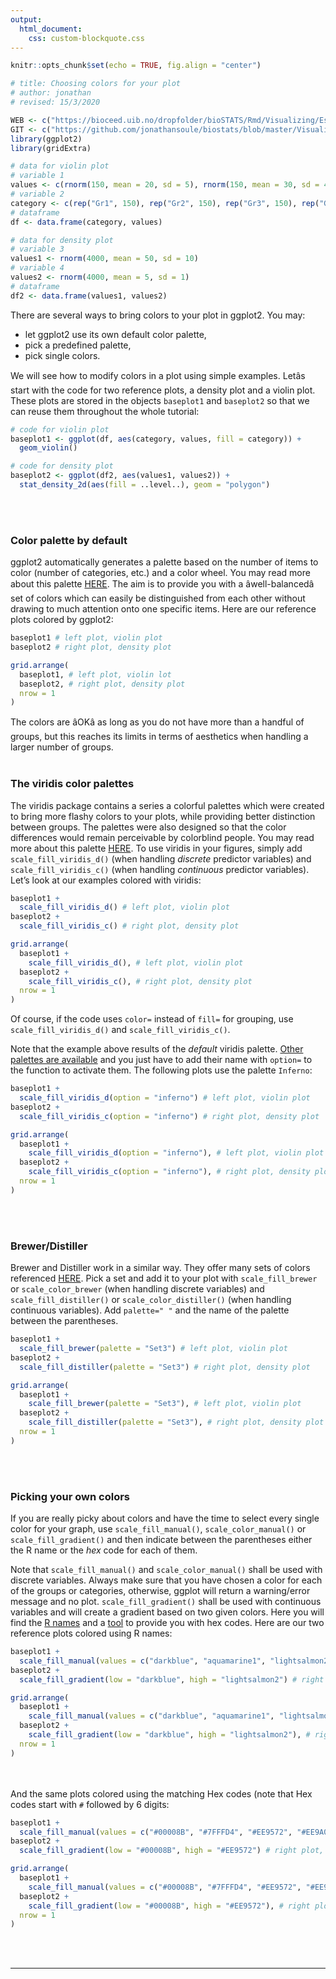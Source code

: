```yaml
---
output:
  html_document:
    css: custom-blockquote.css
--- 
```


```r
knitr::opts_chunk$set(echo = TRUE, fig.align = "center")

# title: Choosing colors for your plot
# author: jonathan
# revised: 15/3/2020

WEB <- c("https://bioceed.uib.no/dropfolder/bioSTATS/Rmd/Visualizing/Essential/choosing-colors.html")
GIT <- c("https://github.com/jonathansoule/biostats/blob/master/Visualizing/Essential/choosing-colors.Rmd")
library(ggplot2)
library(gridExtra)

# data for violin plot
# variable 1
values <- c(rnorm(150, mean = 20, sd = 5), rnorm(150, mean = 30, sd = 4), rnorm(150, mean = 15, 3), rnorm(150, mean = 40, sd = 5))
# variable 2
category <- c(rep("Gr1", 150), rep("Gr2", 150), rep("Gr3", 150), rep("Gr4", 150))
# dataframe
df <- data.frame(category, values)

# data for density plot
# variable 3
values1 <- rnorm(4000, mean = 50, sd = 10)
# variable 4
values2 <- rnorm(4000, mean = 5, sd = 1)
# dataframe
df2 <- data.frame(values1, values2)
```
There are several ways to bring colors to your plot in ggplot2. You may:

+ let ggplot2 use its own default color palette, 
+ pick a predefined palette, 
+ pick single colors.

We will see how to modify colors in a plot using simple examples. Letâs start with the code for two reference plots, a density plot and a violin plot. These plots are stored in the objects `baseplot1` and `baseplot2` so that we can reuse them throughout the whole tutorial:
```r
# code for violin plot
baseplot1 <- ggplot(df, aes(category, values, fill = category)) +
  geom_violin()

# code for density plot
baseplot2 <- ggplot(df2, aes(values1, values2)) +
  stat_density_2d(aes(fill = ..level..), geom = "polygon")
```
<br/><br/>

### Color palette by default

ggplot2 automatically generates a palette based on the number of items to color (number of categories, etc.) and a color wheel. You may read more about this palette [HERE](http://applied-r.com/colors-in-ggplot/){target="_blank"}. The aim is to provide you with a âwell-balancedâ set of colors which can easily be distinguished from each other without drawing to much attention onto one specific items. Here are our reference plots colored by ggplot2:
```r
baseplot1 # left plot, violin plot
baseplot2 # right plot, density plot
```
```r
grid.arrange(
  baseplot1, # left plot, violin lot
  baseplot2, # right plot, density plot
  nrow = 1
)
```
The colors are âOKâ as long as you do not have more than a handful of groups, but this reaches its limits in terms of aesthetics when handling a larger number of groups.
<br/><br/>

### The viridis color palettes

The viridis package contains a series a colorful palettes which were created to bring more flashy colors to your plots, while providing better distinction between groups. The palettes were also designed so that the color differences would remain perceivable by colorblind people. You may read more about this palette [HERE](https://cran.r-project.org/web/packages/viridis/vignettes/intro-to-viridis.html){target="_blank"}.
To use viridis in your figures, simply add `scale_fill_viridis_d()` (when handling *discrete* predictor variables) and `scale_fill_viridis_c()` (when handling *continuous* predictor variables). Let's look at our examples colored with viridis:
```r
baseplot1 +
  scale_fill_viridis_d() # left plot, violin plot
baseplot2 +
  scale_fill_viridis_c() # right plot, density plot
```
```r
grid.arrange(
  baseplot1 +
    scale_fill_viridis_d(), # left plot, violin plot
  baseplot2 +
    scale_fill_viridis_c(), # right plot, density plot
  nrow = 1
)
```
Of course, if the code uses `color=` instead of `fill=` for grouping, use `scale_fill_viridis_d()` and `scale_fill_viridis_c()`.

Note that the example above results of the *default* viridis palette. [Other palettes are available](https://cran.r-project.org/web/packages/viridis/vignettes/intro-to-viridis.html#the-color-scales){target="_blank"} and you just have to add their name with `option=` to the function to activate them. The following plots use the palette `Inferno`:
```r
baseplot1 +
  scale_fill_viridis_d(option = "inferno") # left plot, violin plot
baseplot2 +
  scale_fill_viridis_c(option = "inferno") # right plot, density plot
```
```r
grid.arrange(
  baseplot1 +
    scale_fill_viridis_d(option = "inferno"), # left plot, violin plot
  baseplot2 +
    scale_fill_viridis_c(option = "inferno"), # right plot, density plot
  nrow = 1
)
```
<br/><br/>

### Brewer/Distiller

Brewer and Distiller work in a similar way. They offer many sets of colors referenced [HERE](https://www.sthda.com/sthda/RDoc/images/rcolorbrewer.png){target="_blank"}. Pick a set and add it to your plot with `scale_fill_brewer` or `scale_color_brewer` (when handling discrete variables) and `scale_fill_distiller()` or `scale_color_distiller()` (when handling continuous variables). Add `palette=" "` and the name of the palette between the parentheses. 

```r
baseplot1 +
  scale_fill_brewer(palette = "Set3") # left plot, violin plot
baseplot2 +
  scale_fill_distiller(palette = "Set3") # right plot, density plot
```
```r
grid.arrange(
  baseplot1 +
    scale_fill_brewer(palette = "Set3"), # left plot, violin plot
  baseplot2 +
    scale_fill_distiller(palette = "Set3"), # right plot, density plot
  nrow = 1
)
```
<br/><br/>

### Picking your own colors 

If you are really picky about colors and have the time to select every single color for your graph, use `scale_fill_manual()`, `scale_color_manual()` or `scale_fill_gradient()` and then indicate between the parentheses either the R name or the *hex* code for each of them. 

Note that `scale_fill_manual()` and `scale_color_manual()` shall be used with discrete variables. Always make sure that you have chosen a color for each of the groups or categories, otherwise, ggplot will return a warning/error message and no plot. `scale_fill_gradient()` shall be used with continuous variables and will create a gradient based on two given colors. Here you will find the [R names](http://www.stat.columbia.edu/~tzheng/files/Rcolor.pdf){target="_blank"} and a [tool](https://htmlcolorcodes.com/) to provide you with hex codes.
Here are our two reference plots colored using R names:
```r
baseplot1 +
  scale_fill_manual(values = c("darkblue", "aquamarine1", "lightsalmon2", "orange2")) # left plot, violin plot
baseplot2 +
  scale_fill_gradient(low = "darkblue", high = "lightsalmon2") # right plot, density plot
```
```r
grid.arrange(
  baseplot1 +
    scale_fill_manual(values = c("darkblue", "aquamarine1", "lightsalmon2", "orange2")), # left plot, violin plot
  baseplot2 +
    scale_fill_gradient(low = "darkblue", high = "lightsalmon2"), # right plot, density plot
  nrow = 1
)
```
<br/><br/>
And the same plots colored using the matching Hex codes (note that Hex codes start with `#` followed by 6 digits:
```r
baseplot1 +
  scale_fill_manual(values = c("#00008B", "#7FFFD4", "#EE9572", "#EE9A00")) # left plot, violin plot
baseplot2 +
  scale_fill_gradient(low = "#00008B", high = "#EE9572") # right plot, density plot
```
```r
grid.arrange(
  baseplot1 +
    scale_fill_manual(values = c("#00008B", "#7FFFD4", "#EE9572", "#EE9A00")), # left plot, violin plot
  baseplot2 +
    scale_fill_gradient(low = "#00008B", high = "#EE9572"), # right plot, density plot
  nrow = 1
)
```
<br/><br/>

***
<!-- UNCOMMENT TO ACTIVATE
Get the Rmarkdown file corresponding to this page on [GitHub](`r GIT`){target="_blank"}.
-->
